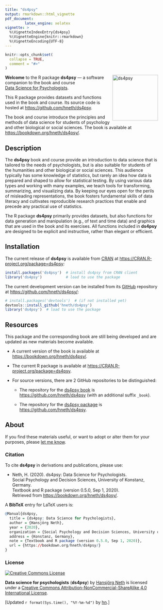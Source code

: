 ```yaml
---
title: "ds4psy"
output: rmarkdown::html_vignette
pdf_document:
         latex_engine: xelatex
vignette: >
  %\VignetteIndexEntry{ds4psy}
  %\VignetteEngine{knitr::rmarkdown}
  %\VignetteEncoding{UTF-8}
---
```


```r
knitr::opts_chunk$set(
  collapse = TRUE,
  comment = "#>"
)
```

<!-- ds4psy logo 1: -->
<a href="https://bookdown.org/hneth/ds4psy/">
<img src = "./../inst/images/ds4psy.png" alt = "ds4psy" width = "150px" align = "right" style = "width: 150px; float: right; border:11;"/>
</a>


**Welcome** to the R package **ds4psy** &mdash; a software companion to the book and course<br/>
[Data Science for Psychologists](https://bookdown.org/hneth/ds4psy/).   

This R package provides datasets and functions used in the book and course. 
Its source code is hosted at <https://github.com/hneth/ds4psy>. 

The book and course introduce the principles and methods of data science for students of psychology and other biological or social sciences. 
The book is available at <https://bookdown.org/hneth/ds4psy/>. 


## Description

The **ds4psy** book and course provide an introduction to data science that is tailored to the needs of psychologists, but is also suitable for students of the humanities and other biological or social sciences. 
This audience typically has some knowledge of statistics, but rarely an idea how data is prepared and shaped to allow for statistical testing. 
By using various data types and working with many examples, we teach tools for transforming, summarizing, and visualizing data. By keeping our eyes open for the perils of misleading representations, the book fosters fundamental skills of data literacy and cultivates reproducible research practices that enable and precede any practical use of statistics. 

The R package **ds4psy** primarily provides datasets, but also functions for data generation and manipulation (e.g., of text and time data) and graphics that are used in the book and its exercises. All functions included in **ds4psy** are designed to be explicit and instructive, rather than elegant or efficient. 


## Installation

The current release of **ds4psy** is available from [CRAN](https://CRAN.R-project.org/) at <https://CRAN.R-project.org/package=ds4psy>:

```r
install.packages('ds4psy')  # install ds4psy from CRAN client
library('ds4psy')           # load to use the package
```

The current development version can be installed from its [GitHub](https://github.com) repository at <https://github.com/hneth/ds4psy/>: 

```r
# install.packages('devtools')  # (if not installed yet)
devtools::install_github('hneth/ds4psy')
library('ds4psy')  # load to use the package
```


## Resources

This package and the corresponding book are still being developed and are updated as new materials become available.  

- A current version of the book is available at <https://bookdown.org/hneth/ds4psy/>.  

- The current R package is available at <https://CRAN.R-project.org/package=ds4psy>.  

- For source versions, there are 2 GitHub repositories to be distinguished:  

    - The repository for the [ds4psy book](https://bookdown.org/hneth/ds4psy/) is <https://github.com/hneth/ds4psy> (with an additional suffix `_book`). 

    - The repository for the [ds4psy package](https://github.com/hneth/ds4psy/) is <https://github.com/hneth/ds4psy>.  

<!-- - The current course syllabus is available at <http://rpository.com/ds4psy/>.    -->


## About

If you find these materials useful, or want to adopt or alter them for your purposes, please [let me know](https://www.spds.uni-konstanz.de/hans-neth). 


### Citation

To cite **ds4psy** in derivations and publications, please use:

- Neth, H. (2020). ds4psy: Data Science for Psychologists.  
Social Psychology and Decision Sciences, University of Konstanz, Germany.  
Textbook and R package (version 0.5.0, Sep 1, 2020).  
Retrieved from <https://bookdown.org/hneth/ds4psy/>.

A **BibTeX** entry for LaTeX users is: 

```r
@Manual{ds4psy,
  title = {ds4psy: Data Science for Psychologists},
  author = {Hansjörg Neth},
  year = {2020},
  organization = {Social Psychology and Decision Sciences, University of Konstanz},
  address = {Konstanz, Germany},
  note = {Textbook and R package (version 0.5.0, Sep 1, 2020)},
  url = {https://bookdown.org/hneth/ds4psy/}
}
```


### License

<!-- (a) Use online image: -->

<!-- <a rel="license" href="http://creativecommons.org/licenses/by-nc-sa/4.0/"><img alt="Creative Commons License" style="border-width:0" src="https://i.creativecommons.org/l/by-nc-sa/4.0/88x31.png" /></a> -->

<!-- (b) Use local image: -->

<a rel="license" href="http://creativecommons.org/licenses/by-nc-sa/4.0/"><img alt="Creative Commons License" style="border-width:0" src = "./../inst/images/CC_BY_NC_SA.png" /></a>


<!-- License text:  -->

<span xmlns:dct="http://purl.org/dc/terms/" property="dct:title">**Data science for psychologists** (**ds4psy**)</span> by <a xmlns:cc="http://creativecommons.org/ns#" href="https://neth.de" property="cc:attributionName" rel="cc:attributionURL">Hansjörg Neth</a> is licensed under a <a rel="license" href="http://creativecommons.org/licenses/by-nc-sa/4.0/">Creative Commons Attribution-NonCommercial-ShareAlike 4.0 International License</a>. 

<!-- Update: -->

[Updated `r format(Sys.time(), "%Y-%m-%d")` by [hn](https://neth.de).]  

<!-- eof. -->